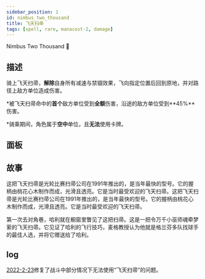 ```yaml
---
sidebar_position: 1
id: nimbus_two_thousand
title: 飞天扫帚
tags: [spell, rare, manacost-2, damage]
---
```


Nimbus Two Thousand 🧹

<!--truncate-->



<CardBasics cardKey={id}/>


## 描述

骑上飞天扫帚，**解除**自身所有减速与禁锢效果，飞向指定位置后回到原地，并对路径上敌方单位造成伤害。

*被飞天扫帚命中的**首个**敌方单位受到**全额**伤害，沿途的敌方单位受到**45%**伤害。

*骑乘期间，角色属于**空中**单位，且**无法**使用卡牌。

## 面板


<LevelComponent/>


<CardDynamicTable cardKey={id}/>


<CardComplexTable cardKey={id}/>


## 故事

这把飞天扫帚是光轮比赛扫帚公司在1991年推出的，是当年最快的型号。它的握柄由桃花心木制作而成，光滑且透亮。它是当时最受欢迎的飞天扫帚。这把飞天扫帚是光轮比赛扫帚公司在1991年推出的，是当年最快的型号。它的握柄由桃花心木制作而成，光滑且透亮。它是当时最受欢迎的飞天扫帚。

第一次去对角巷，哈利就在橱窗里瞥见了这把扫帚。这是一把令万千小巫师魂牵梦萦的飞天扫帚。它见证了哈利的飞行技巧，麦格教授认为他就是格兰芬多队找球手的最佳人选，并将它赠送给了哈利。


## log

[2022-2-23](/blog/220223-update-annc#fix)修复了战斗中部分情况下无法使用“飞天扫帚”的问题。


